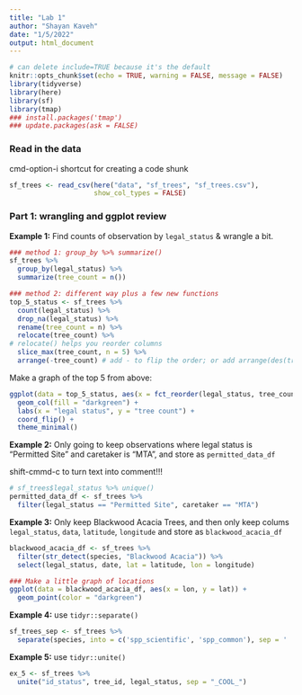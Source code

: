 ```yaml
---
title: "Lab 1"
author: "Shayan Kaveh"
date: "1/5/2022"
output: html_document
---
```


```r
# can delete include=TRUE because it's the default
knitr::opts_chunk$set(echo = TRUE, warning = FALSE, message = FALSE)
library(tidyverse)
library(here)
library(sf)
library(tmap)
### install.packages('tmap')
### update.packages(ask = FALSE)
```

### Read in the data

cmd-option-i shortcut for creating a code shunk

```r
sf_trees <- read_csv(here("data", "sf_trees", "sf_trees.csv"),
                     show_col_types = FALSE)
```

### Part 1: wrangling and ggplot review

**Example 1:** Find counts of observation by `legal_status` & wrangle a bit.

```r
### method 1: group_by %>% summarize()
sf_trees %>% 
  group_by(legal_status) %>% 
  summarize(tree_count = n())

### method 2: different way plus a few new functions
top_5_status <- sf_trees %>% 
  count(legal_status) %>% 
  drop_na(legal_status) %>% 
  rename(tree_count = n) %>% 
  relocate(tree_count) %>% 
# relocate() helps you reorder columns
  slice_max(tree_count, n = 5) %>% 
  arrange(-tree_count) # add - to flip the order; or add arrange(des(tree_count))
```

Make a graph of the top 5 from above:

```r
ggplot(data = top_5_status, aes(x = fct_reorder(legal_status, tree_count), y = tree_count)) +
  geom_col(fill = "darkgreen") +
  labs(x = "legal status", y = "tree count") +
  coord_flip() +
  theme_minimal()
```

**Example 2:** Only going to keep observations where legal status is "Permitted Site" and caretaker is "MTA", and store as `permitted_data_df`

shift-cmmd-c to turn text into comment!!! 
```r
# sf_trees$legal_status %>% unique()
permitted_data_df <- sf_trees %>%
  filter(legal_status == "Permitted Site", caretaker == "MTA")
```

**Example 3:** Only keep Blackwood Acacia Trees, and then only keep colums `legal_status`, `data`, `latitude`, `longitude` and store as `blackwood_acacia_df`

```r
blackwood_acacia_df <- sf_trees %>% 
  filter(str_detect(species, "Blackwood Acacia")) %>% 
  select(legal_status, date, lat = latitude, lon = longitude) 

### Make a little graph of locations
ggplot(data = blackwood_acacia_df, aes(x = lon, y = lat)) +
  geom_point(color = "darkgreen")
```

**Example 4:** use `tidyr::separate()`

```r
sf_trees_sep <- sf_trees %>% 
  separate(species, into = c('spp_scientific', 'spp_common'), sep = ' :: ')
```

**Example 5:** use `tidyr::unite()`

```r
ex_5 <- sf_trees %>% 
  unite("id_status", tree_id, legal_status, sep = "_COOL_")
```




